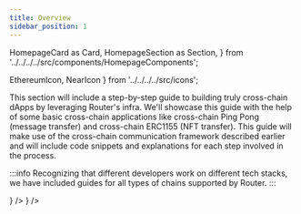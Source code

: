 ```yaml
---
title: Overview
sidebar_position: 1
---
```


  HomepageCard as Card,
  HomepageSection as Section,
} from '../../../../src/components/HomepageComponents';

  EthereumIcon,
  NearIcon
} from '../../../../src/icons';

This section will include a step-by-step guide to building truly cross-chain dApps by leveraging Router's infra. We'll showcase this guide with the help of some basic cross-chain applications like cross-chain Ping Pong (message transfer) and cross-chain ERC1155 (NFT transfer). This guide will make use of the cross-chain communication framework described earlier and will include code snippets and explanations for each step involved in the process.

:::info
Recognizing that different developers work on different tech stacks, we have included guides for all types of chains supported by Router.
:::

  <Section title="Sample iDapps" id="web-sdks" hasSubSections >

  <Section>
  <Card
  title="EVM Guide"
  description="Sample solidity contracts for creating a iDapp for EVM chains."
  to="sample-idapps/on-evm-chains"
  icon={<EthereumIcon />}
  />
  <Card
  title="NEAR Guide"
  description="Sample rust contracts for creating a iDapp for Near chains."
  to="sample-idapps/on-near"
  icon={<NearIcon />}
  />
  </Section>
  </Section>